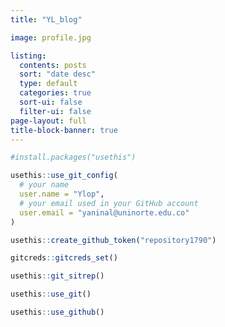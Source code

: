 ```yaml
---
title: "YL_blog"

image: profile.jpg

listing:
  contents: posts
  sort: "date desc"
  type: default
  categories: true
  sort-ui: false
  filter-ui: false
page-layout: full
title-block-banner: true
---
```


```r
#install.packages("usethis")
```
```r
usethis::use_git_config(
  # your name
  user.name = "Ylop",
  # your email used in your GitHub account
  user.email = "yaninal@uninorte.edu.co"
)
```

```r
usethis::create_github_token("repository1790")
```
```r
gitcreds::gitcreds_set()
```

```r
usethis::git_sitrep()
```

```r
usethis::use_git()
```
```r
usethis::use_github()
```


